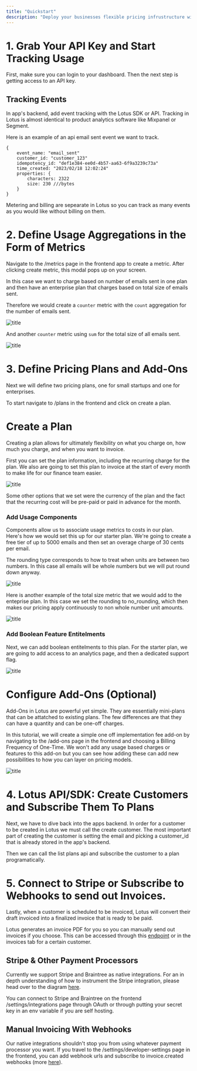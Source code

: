 ```yaml
---
title: "Quickstart"
description: "Deploy your businesses flexible pricing infrustructure with a few quick steps."
---
```


# 1. Grab Your API Key and Start Tracking Usage

First, make sure you can login to your dashboard. Then the next step is getting access to an API key.

## Tracking Events

In app's backend, add event tracking with the Lotus SDK or API. Tracking in Lotus is almost identical to product analytics software like Mixpanel or Segment.

Here is an example of an api email sent event we want to track.

```
{
    event_name: "email_sent"
    customer_id: "customer_123"
    idempotency_id: "def1e384-ee0d-4b57-aa63-6f9a3239c73a"
    time_created: "2023/02/18 12:02:24"
    properties: {
        characters: 2322
        size: 230 ///bytes
    }
}

```

Metering and billing are sepearate in Lotus so you can track as many events as you would like without billing on them.

# 2. Define Usage Aggregations in the Form of Metrics

Navigate to the /metrics page in the frontend app to create a metric. After clicking create metric, this modal pops up on your screen.

In this case we want to charge based on number of emails sent in one plan and then have an enterprise plan that charges based on total size of emails sent.

Therefore we would create a `counter` metric with the `count` aggregation for the number of emails sent.

![title](/images/overview/createmetric1.jpg)

And another `counter` metric using `sum` for the total size of all emails sent.

![title](/images/overview/createmetric2.jpg)

# 3. Define Pricing Plans and Add-Ons

Next we will define two pricing plans, one for small startups and one for enterprises.

To start navigate to /plans in the frontend and click on create a plan.

# Create a Plan

Creating a plan allows for ultimately flexibility on what you charge on, how much you charge, and when you want to invoice.

First you can set the plan information, including the recurring charge for the plan. We also are going to set this plan to invoice at the start of every month to make life for our finance team easier.

![title](/images/overview/createplaninfo.jpg)

Some other options that we set were the currency of the plan and the fact that the recurring cost will be pre-paid or paid in advance for the month.

### Add Usage Components

Components allow us to associate usage metrics to costs in our plan. Here's how we would set this up for our starter plan. We're going to create a free tier of up to 5000 emails and then set an overage charge of 30 cents per email.

The rounding type corresponds to how to treat when units are between two numbers. In this case all emails will be whole numbers but we will put round down anyway.

![title](/images/overview/createcomponent1.jpg)

Here is another example of the total size metric that we would add to the enteprise plan. In this case we set the rounding to no_rounding, which then makes our pricing apply continuously to non whole number unit amounts.

![title](/images/overview/createcomponent2.jpg)

### Add Boolean Feature Entitelments

Next, we can add boolean entitelments to this plan. For the starter plan, we are going to add access to an analytics page, and then a dedicated support flag.

![title](/images/overview/createfeature.jpg)

# Configure Add-Ons (Optional)

Add-Ons in Lotus are powerful yet simple. They are essentially mini-plans that can be attatched to existing plans. The few differences are that they can have a quantity and can be one-off charges.

In this tutorial, we will create a simple one off implementation fee add-on by navigating to the /add-ons page in the frontend and choosing a Billing Frequency of One-Time. We won't add any usage based charges or features to this add-on but you can see how adding these can add new possibilities to how you can layer on pricing models.

![title](/images/overview/createaddon.jpg)

# 4. Lotus API/SDK: Create Customers and Subscribe Them To Plans

Next, we have to dive back into the apps backend. In order for a customer to be created in Lotus we must call the create customer. The most important part of creating the customer is setting the email and picking a customer_id that is already stored in the app's backend.

Then we can call the list plans api and subscribe the customer to a plan programatically.

# 5. Connect to Stripe or Subscribe to Webhooks to send out Invoices.

Lastly, when a customer is scheduled to be invoiced, Lotus will convert their draft invoiced into a finalized invoice that is ready to be paid.

Lotus generates an invoice PDF for you so you can manually send out invoices if you choose. This can be accessed through this [endpoint](/api-reference/invoices/get-invoice-pdf) or in the invoices tab for a certain customer.

## Stripe & Other Payment Processors

Currently we support Stripe and Braintree as native integrations. For an in depth understanding of how to instrument the Stripe integration, please head over to the diagram [here](/external-integrations/stripe).

You can connect to Stripe and Braintree on the frontend /settings/integrations page through OAuth or through putting your secret key in an env variable if you are self hosting.

## Manual Invoicing With Webhooks

Our native integrations shouldn't stop you from using whatever payment processor you want. If you travel to the /settings/developer-settings page in the frontend, you can add webhook urls and subscribe to invoice.created webhooks (more [here](/webhooks/webhooks)).

